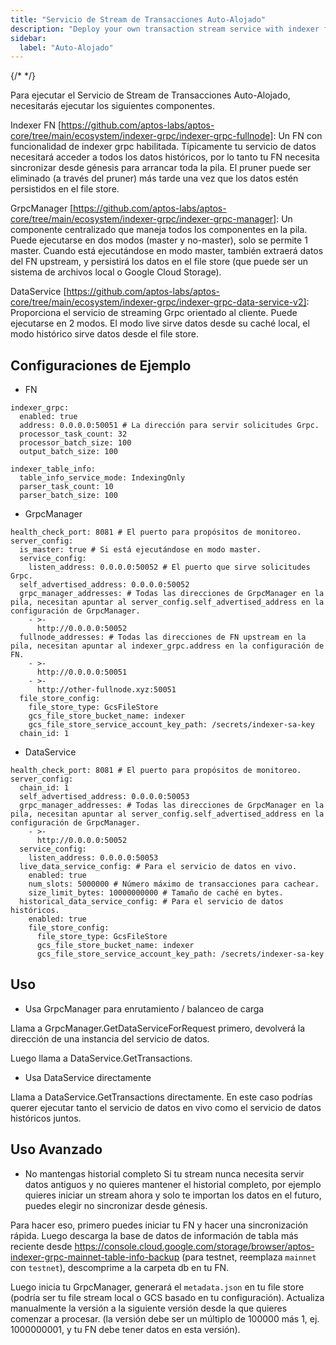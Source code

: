 ```yaml
---
title: "Servicio de Stream de Transacciones Auto-Alojado"
description: "Deploy your own transaction stream service with indexer fullnode, gRPC manager, and data service components for private blockchain data access"
sidebar:
  label: "Auto-Alojado"
---
```


{/* <IndexerBetaNotice /> */}

Para ejecutar el Servicio de Stream de Transacciones Auto-Alojado, necesitarás ejecutar los siguientes componentes.

Indexer FN \[https://github.com/aptos-labs/aptos-core/tree/main/ecosystem/indexer-grpc/indexer-grpc-fullnode]: Un FN con funcionalidad de indexer grpc habilitada. Típicamente tu servicio de datos necesitará acceder a todos los datos históricos, por lo tanto tu FN necesita sincronizar desde génesis para arrancar toda la pila. El pruner puede ser eliminado (a través del pruner) más tarde una vez que los datos estén persistidos en el file store.

GrpcManager \[https://github.com/aptos-labs/aptos-core/tree/main/ecosystem/indexer-grpc/indexer-grpc-manager]: Un componente centralizado que maneja todos los componentes en la pila. Puede ejecutarse en dos modos (master y no-master), solo se permite 1 master. Cuando está ejecutándose en modo master, también extraerá datos del FN upstream, y persistirá los datos en el file store (que puede ser un sistema de archivos local o Google Cloud Storage).

DataService \[https://github.com/aptos-labs/aptos-core/tree/main/ecosystem/indexer-grpc/indexer-grpc-data-service-v2]: Proporciona el servicio de streaming Grpc orientado al cliente. Puede ejecutarse en 2 modos. El modo live sirve datos desde su caché local, el modo histórico sirve datos desde el file store.

## Configuraciones de Ejemplo

- FN

```
indexer_grpc:
  enabled: true
  address: 0.0.0.0:50051 # La dirección para servir solicitudes Grpc.
  processor_task_count: 32
  processor_batch_size: 100
  output_batch_size: 100

indexer_table_info:
  table_info_service_mode: IndexingOnly
  parser_task_count: 10
  parser_batch_size: 100
```

- GrpcManager

```
health_check_port: 8081 # El puerto para propósitos de monitoreo.
server_config:
  is_master: true # Si está ejecutándose en modo master.
  service_config:
    listen_address: 0.0.0.0:50052 # El puerto que sirve solicitudes Grpc.
  self_advertised_address: 0.0.0.0:50052
  grpc_manager_addresses: # Todas las direcciones de GrpcManager en la pila, necesitan apuntar al server_config.self_advertised_address en la configuración de GrpcManager.
    - >-
      http://0.0.0.0:50052
  fullnode_addresses: # Todas las direcciones de FN upstream en la pila, necesitan apuntar al indexer_grpc.address en la configuración de FN.
    - >-
      http://0.0.0.0:50051
    - >-
      http://other-fullnode.xyz:50051
  file_store_config:
    file_store_type: GcsFileStore
    gcs_file_store_bucket_name: indexer
    gcs_file_store_service_account_key_path: /secrets/indexer-sa-key
  chain_id: 1
```

- DataService

```
health_check_port: 8081 # El puerto para propósitos de monitoreo.
server_config:
  chain_id: 1
  self_advertised_address: 0.0.0.0:50053
  grpc_manager_addresses: # Todas las direcciones de GrpcManager en la pila, necesitan apuntar al server_config.self_advertised_address en la configuración de GrpcManager.
    - >-
      http://0.0.0.0:50052
  service_config:
    listen_address: 0.0.0.0:50053
  live_data_service_config: # Para el servicio de datos en vivo.
    enabled: true
    num_slots: 5000000 # Número máximo de transacciones para cachear.
    size_limit_bytes: 10000000000 # Tamaño de caché en bytes.
  historical_data_service_config: # Para el servicio de datos históricos.
    enabled: true
    file_store_config:
      file_store_type: GcsFileStore
      gcs_file_store_bucket_name: indexer
      gcs_file_store_service_account_key_path: /secrets/indexer-sa-key
```

## Uso

- Usa GrpcManager para enrutamiento / balanceo de carga

Llama a GrpcManager.GetDataServiceForRequest primero, devolverá la dirección de una instancia del servicio de datos.

Luego llama a DataService.GetTransactions.

- Usa DataService directamente

Llama a DataService.GetTransactions directamente. En este caso podrías querer ejecutar tanto el servicio de datos en vivo como el servicio de datos históricos juntos.

## Uso Avanzado

- No mantengas historial completo
  Si tu stream nunca necesita servir datos antiguos y no quieres mantener el historial completo, por ejemplo quieres iniciar un stream ahora y solo te importan los datos en el futuro, puedes elegir no sincronizar desde génesis.

Para hacer eso, primero puedes iniciar tu FN y hacer una sincronización rápida. Luego descarga la base de datos de información de tabla más reciente desde https://console.cloud.google.com/storage/browser/aptos-indexer-grpc-mainnet-table-info-backup (para testnet, reemplaza `mainnet` con `testnet`), descomprime a la carpeta db en tu FN.

Luego inicia tu GrpcManager, generará el `metadata.json` en tu file store (podría ser tu file stream local o GCS basado en tu configuración). Actualiza manualmente la versión a la siguiente versión desde la que quieres comenzar a procesar. (la versión debe ser un múltiplo de 100000 más 1, ej. 1000000001, y tu FN debe tener datos en esta versión).
